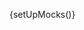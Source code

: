 
{setUpMocks()}

<Meta
  title="Modular Checkout/Complete Examples/Layout 1"
  Components="justifi-modular-checkout"
  of={JustifiModularCheckoutExampleOne}
/>

<Title />

---

A complete checkout form example that demonstrates a donation payment flow with a clean, modern design. This example showcases how to combine the `justifi-modular-checkout` wrapper with `justifi-card-form`, `justifi-bank-account-form`, and `justifi-card-billing-form-simple` components to create a professional payment experience.

The layout includes:

- A donation total header
- A main payment form container
- Payment method selection buttons (Card, Bank account, Apple Pay) with toggle functionality
- Card form with secure iframe inputs
- Bank account form for ACH payments
- Country dropdown and ZIP code form (using justifi-card-billing-form-simple)
- A prominent "Donate Now" submit button

This example uses CSS parts to style the web components consistently with the overall design theme. The payment method cards allow users to switch between card and bank account payment methods, with the Apple Pay option available for future implementation.

# Example Usage

---

<ComponentBox>
  <justifi-modular-checkout
    auth-token="123abc"
    checkout-id="cho_123"
    save-payment-method="true"
  >
    <div dangerouslySetInnerHTML={{ __html: getSlotContentExample1() }} />
  </justifi-modular-checkout>
</ComponentBox>

---

<Source dark language="html" code={codeExampleFull} />

